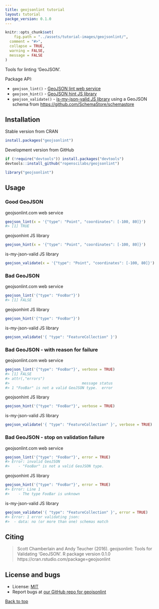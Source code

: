 ```yaml
---
title: geojsonlint tutorial
layout: tutorial
packge_version: 0.1.0
---
```


```r
knitr::opts_chunk$set(
	fig.path = "../assets/tutorial-images/geojsonlint/",
  comment = "#>",
  collapse = TRUE,
  warning = FALSE,
  message = FALSE
)
```

Tools for linting 'GeoJSON'.

Package API:

* `geojson_lint()` - [GeoJSON lint web service](http://geojsonlint.com/)
* `geojson_hint()` - [GeoJSON hint JS library](https://www.npmjs.com/package/geojsonhint)
* `geojson_validate()` - [is-my-json-valid JS library](https://www.npmjs.com/package/is-my-json-valid) using a GeoJSON
schema from [https://github.com/SchemaStore/schemastore](https://github.com/SchemaStore/schemastore)

<section id="installation">

## Installation

Stable version from CRAN

```r
install.packages("geojsonlint")
```

Development version from GitHub

```r
if (!require("devtools")) install.packages("devtools")
devtools::install_github("ropenscilabs/geojsonlint")
```

```r
library("geojsonlint")
```

<section id="usage">

## Usage

### Good GeoJSON

geojsonlint.com web service

```r
geojson_lint(x = '{"type": "Point", "coordinates": [-100, 80]}')
#> [1] TRUE
```

geojsonhint JS library

```r
geojson_hint(x = '{"type": "Point", "coordinates": [-100, 80]}')
```

is-my-json-valid JS library

```r
geojson_validate(x = '{"type": "Point", "coordinates": [-100, 80]}')
```

### Bad GeoJSON

geojsonlint.com web service

```r
geojson_lint('{"type": "FooBar"}')
#> [1] FALSE
```

geojsonhint JS library

```r
geojson_hint('{"type": "FooBar"}')
```

is-my-json-valid JS library

```r
geojson_validate('{ "type": "FeatureCollection" }')
```

### Bad GeoJSON - with reason for failure

geojsonlint.com web service

```r
geojson_lint('{"type": "FooBar"}', verbose = TRUE)
#> [1] FALSE
#> attr(,"errors")
#>                                 message status
#> 1 "FooBar" is not a valid GeoJSON type.  error
```

geojsonhint JS library

```r
geojson_hint('{"type": "FooBar"}', verbose = TRUE)
```

is-my-json-valid JS library

```r
geojson_validate('{ "type": "FeatureCollection" }', verbose = TRUE)
```

### Bad GeoJSON - stop on validation failure

geojsonlint.com web service

```r
geojson_lint('{"type": "FooBar"}', error = TRUE)
#> Error: invalid GeoJSON
#>    - "FooBar" is not a valid GeoJSON type.
```

geojsonhint JS library

```r
geojson_hint('{"type": "FooBar"}', error = TRUE)
#> Error: Line 1
#>    - The type FooBar is unknown
```

is-my-json-valid JS library

```r
geojson_validate('{ "type": "FeatureCollection" }', error = TRUE)
#> Error: 1 error validating json:
#> 	- data: no (or more than one) schemas match
```


<section id="citing">

## Citing

> Scott Chamberlain and Andy Teucher (2016). geojsonlint: Tools for Validating
  'GeoJSON'. R package version 0.1.0 https://cran.rstudio.com/package=geojsonlint


<section id="license_bugs">

## License and bugs

* License: [MIT](http://opensource.org/licenses/MIT)
* Report bugs at [our GitHub repo for geojsonlint](https://github.com/ropenscilabs/geojsonlint/issues?state=open)


[Back to top](#top)
